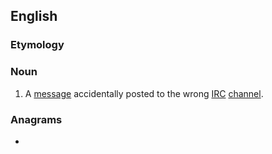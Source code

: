 ==English==

===Etymology===
{{prefix|en|mis|chan}}

===Noun===
{{en-noun}}

# {{lb|en|Internet|nonstandard}} A [[message]] accidentally posted to the wrong [[IRC]] [[channel]].

===Anagrams===
* {{anagrams|en|a=achimns|Machins|Mischna|chamsin}}